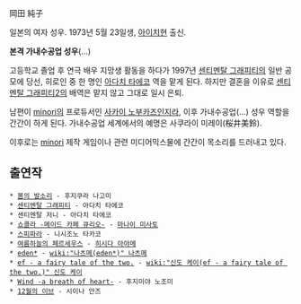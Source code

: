 岡田 純子

일본의 여자 성우. 1973년 5월 23일생, [[아이치]]현 출신.

'''본격 가내수공업 성우'''(...)

고등학교 졸업 후 연극 배우 지망생 활동을 하다가 1997년 [[센티멘탈 그래피티]]의 일반 공모에 당선, 히로인 중 한 명인 [[아다치 타에코]] 역을 맡게 된다. 하지만 결혼을 이유로 [[센티멘탈 그래피티2]]의 배역은 맡지 않고 그대로 일시 은퇴.

남편이 [[minori]]의 프로듀서인 [[사카이 노부카즈]]인지라, 이후 가내수공업(...) 성우 역할을 간간이 하게 된다. 가내수공업 세계에서의 예명은 사쿠라이 미레이(桜井美鈴).

이후로는 [[minori]] 제작 게임이나 관련 미디어믹스물에 간간이 목소리를 드러내고 있다.

== 출연작 ==
 * [[봄의 발소리]] - 후지쿠라 나고미
 * [[센티멘탈 그래피티]] - 아다치 타에코
 * 센티멘탈 저니 - 아다치 타에코
 * [[쇼콜라 -메이드 카페 큐리오-]] - [[마나이 미사토]]
 * [[스피파라]] - 니시조노 타카코
 * [[여름하늘의 페르세우스]] - [[히시다 아야메]]
 * [[eden*]] - [[wiki:"나츠메(eden*)" 나츠메]]
 * [[ef - a fairy tale of the two.]] - [[wiki:"신도 케이(ef - a fairy tale of the two.)" 신도 케이]]
 * [[Wind -a breath of heart-]] - 후지미야 노조미
 * [[12월의 이브]] - 시이나 안즈
